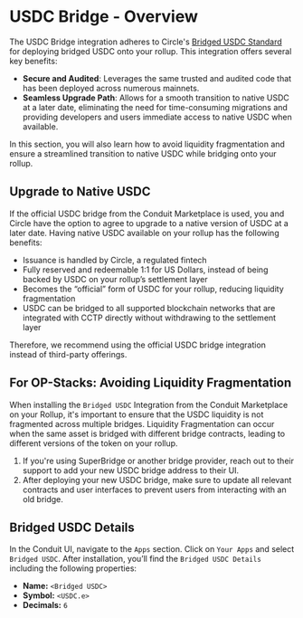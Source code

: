 
# USDC Bridge - Overview

The USDC Bridge integration adheres to Circle's [Bridged USDC Standard](https://www.circle.com/en/bridged-usdc) for deploying bridged USDC onto your rollup. This integration offers several key benefits:

- **Secure and Audited**: Leverages the same trusted and audited code that has been deployed across numerous mainnets.
- **Seamless Upgrade Path**: Allows for a smooth transition to native USDC at a later date, eliminating the need for time-consuming migrations and providing developers and users immediate access to native USDC when available.

In this section, you will also learn how to avoid liquidity fragmentation and ensure a streamlined transition to native USDC while bridging onto your rollup.

## Upgrade to Native USDC

If the official USDC bridge from the Conduit Marketplace is used, you and Circle have the option to agree to upgrade to a native version of USDC at a later date. Having native USDC available on your rollup has the following benefits:

- Issuance is handled by Circle, a regulated fintech
- Fully reserved and redeemable 1:1 for US Dollars, instead of being backed by USDC on your rollup’s settlement layer
- Becomes the “official” form of USDC for your rollup, reducing liquidity fragmentation
- USDC can be bridged to all supported blockchain networks that are integrated with CCTP directly without withdrawing to the settlement layer

Therefore, we recommend using the official USDC bridge integration instead of third-party offerings.

## For OP-Stacks: Avoiding Liquidity Fragmentation

When installing the `Bridged USDC` Integration from the Conduit Marketplace on your Rollup, it's important to ensure that the USDC liquidity is not fragmented across multiple bridges. Liquidity Fragmentation can occur when the same asset is bridged with different bridge contracts, leading to different versions of the token on your rollup.

1. If you're using SuperBridge or another bridge provider, reach out to their support to add your new USDC bridge address to their UI.
2. After deploying your new USDC bridge, make sure to update all relevant contracts and user interfaces to prevent users from interacting with an old bridge.

## Bridged USDC Details

In the Conduit UI, navigate to the `Apps` section. Click on `Your Apps` and select `Bridged USDC`. After installation, you’ll find the `Bridged USDC Details` including the following properties:

- **Name:** `<Bridged USDC>`
- **Symbol:** `<USDC.e>`
- **Decimals:** `6`